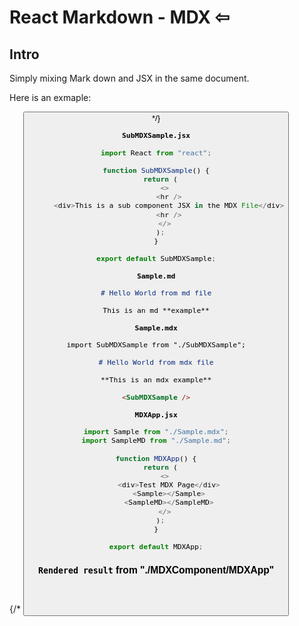 

# **React Markdown - MDX** <a id="md"></a><Link to="../tutorials/markdown">&#8678;</Link>

## Intro

Simply mixing Mark down and JSX in the same document.

Here is an exmaple:

{/* <Button to test> */}

**`SubMDXSample.jsx`**

```js
import React from "react";

function SubMDXSample() {
  return (
    <>
      <hr />
      <div>This is a sub component JSX in the MDX File</div>
      <hr />
    </>
  );
}

export default SubMDXSample;
```

**`Sample.md`**

```md
# Hello World from md file

This is an md **example**
```

**`Sample.mdx`**

```md
import SubMDXSample from "./SubMDXSample";

# Hello World from mdx file

**This is an mdx example**

<SubMDXSample />
```

**`MDXApp.jsx`**

```js
import Sample from "./Sample.mdx";
import SampleMD from "./Sample.md";

function MDXApp() {
  return (
    <>
      <div>Test MDX Page</div>
      <Sample></Sample>
      <SampleMD></SampleMD>
    </>
  );
}

export default MDXApp;
```

### **`Rendered result`** from "./MDXComponent/MDXApp"

<MDXApp />

<br />
<br />
<br />
